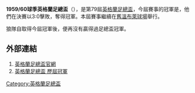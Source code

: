 '''1959/60球季英格蘭足總盃'''（{{lang-en|FA Cup}}），是第79屆[[英格蘭足總盃|英格蘭足總盃]]，今屆賽事的冠軍是{{fc|狼隊}}，他們在決賽以3:0擊敗{{fc|布力般}}，奪得冠軍。本屆賽事繼續在[[舊溫布萊球場|舊溫布萊球場]]舉行。

狼隊自取得今屆冠軍後，便再沒有贏得過足總盃冠軍。

==外部連結==
#[http://www.thefa.com/thefacup 英格蘭足總盃官網]{{Webarchive|url=https://wayback.archive-it.org/all/20120424194609/http://www.thefa.com/TheFACup |date=2012-04-24 }}
#[http://www.worldfootball.net/winner/eng-fa-cup/ 英格蘭足總盃 歷屆冠軍]{{Wayback|url=http://www.worldfootball.net/winner/eng-fa-cup/ |date=20190102002248 }}

{{英格兰足总杯}}

[[Category:英格蘭足總盃|Category:英格蘭足總盃]]


{{soccer-stub}}